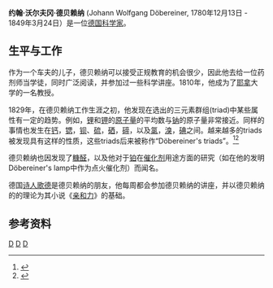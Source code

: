 {{roughtranslation|time=2018-09-02T14:22:14+00:00}}
{{NoteTA
|zh-cn:德贝赖纳; zh-tw:德貝萊納;
}}
{{Infobox Scientist
|name              = 约翰·沃尔夫冈·德贝赖纳
| image = Johann Wolfgang Döbereiner.jpg
|image_size       =200px
|caption           = 约翰·沃尔夫冈·德贝赖纳
|birth_date        = 1780年12月13日
|birth_place       = {{flag|Holy Roman Empire}}[[霍夫_(巴伐利亞州)|霍夫]]
|death_date        = 1849年3月24日
|death_place       = {{flag|Holy Roman Empire}}[[耶拿|耶拿]]
|residence  = |citizenship = 
|nationality       = [[德国|德国]]
|ethnicity         = 
|field             = [[化学|化学]]
|work_institutions = 
|alma_mater        = 
|doctoral_advisor  = 
|doctoral_students = 
|known_for         =  
|author_abbrev_bot =|author_abbrev_zoo = 
|influences        = 
|influenced        = 
|prizes            = 
|religion = |footnotes = |signature         =
}}

'''约翰·沃尔夫冈·德贝赖纳''' (Johann Wolfgang Döbereiner, 1780年12月13日 - 1849年3月24日）是一位[[德国|德国]][[科学家|科学家]]。

== 生平与工作 ==
作为一个车夫的儿子，德贝赖纳可以接受正规教育的机会很少，因此他去给一位药剂师当学徒，同时广泛阅读，并参加过一些科学讲座。1810年，他成为了[[耶拿|耶拿]]大学的一名教授。

1829年，在德贝赖纳工作生涯之初，他发现在选出的三元素群组(triad)中某些属性有一定的趋势。例如，[[锂|锂]]和[[钾|钾]]的[[原子量|原子量]]的平均数与[[钠|钠]]的原子量非常接近。同样的事情也发生在[[钙|钙]]，[[锶|锶]]，[[钡|钡]]、[[硫|硫]]，[[硒|硒]]，[[碲|碲]]，以及[[氯|氯]]，[[溴|溴]]，[[碘|碘]]之间。越来越多的triads被发现具有这样的性质，这些triads后来被称作“Döbereiner's triads”。<ref>{{cite web| title = Johann Wolfgang Dobereiner| publisher = | date = | url = http://chemed.chem.purdue.edu/genchem/history/dobereiner.html| accessdate = 2008-03-08| deadurl = yes| archiveurl = https://web.archive.org/web/20160323155930/http://chemed.chem.purdue.edu/genchem/history/dobereiner.html| archivedate = 2016-03-23}}</ref><ref>{{cite web | title = A Historic Overview: Mendeleev and the Periodic Table | publisher =  | date =  | url = http://genesismission.jpl.nasa.gov/educate/scimodule/UnderElem/UnderElem_pdf/HistOverST.pdf | accessdate = 2008-03-08 | archive-date = 2008-03-07 | archive-url = https://web.archive.org/web/20080307024243/http://genesismission.jpl.nasa.gov/educate/scimodule/UnderElem/UnderElem_pdf/HistOverST.pdf | dead-url = yes }}</ref> 

德贝赖纳也因发现了[[糠醛|糠醛]]，以及他对于[[铂|铂]]在[[催化剂|催化剂]]用途方面的研究（如在他的发明Döbereiner's lamp中作为点火催化剂）而闻名。

德国[[诗人|诗人]][[约翰·沃尔夫冈·冯·歌德|歌德]]是德贝赖纳的朋友，他每周都会参加德贝赖纳的讲座，并以德贝赖纳的{{link-en|化学亲和力|Chemical affinity}}的理论为其小说《[[亲和力_(小说)|亲和力]]》的基础。

== 参考资料 ==
{{Reflist}}

{{Authority control}}
[[Category:德国科学家|D]]
[[Category:1780年出生|D]]
[[Category:1849年逝世|D]]